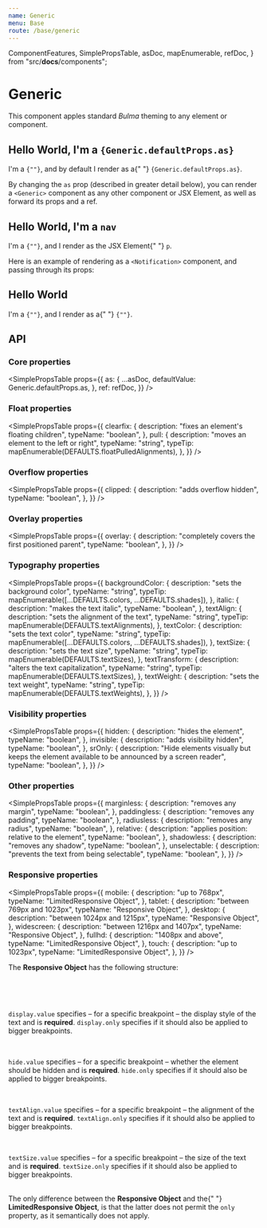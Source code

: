 ```yaml
---
name: Generic
menu: Base
route: /base/generic
---
```



  ComponentFeatures,
  SimplePropsTable,
  asDoc,
  mapEnumerable,
  refDoc,
} from "src/__docs__/components";

# Generic

This component apples standard _Bulma_ theming to any element or component.

<Playground>
  <Generic>
    <h2>
      Hello World, I'm a <code>{Generic.defaultProps.as}</code>
    </h2>
    <span>
      I'm a <code>{"<Generic>"}</code>, and by default I render as a{" "}
      <code>{Generic.defaultProps.as}</code>.
    </span>
  </Generic>
</Playground>

By changing the `as` prop (described in greater detail below), you can render a `<Generic>` component as any other component or JSX Element, as well as forward its props and a ref.

<Playground>
  <Generic as="nav">
    <h2>
      Hello World, I'm a <code>nav</code>
    </h2>
    <span>
      I'm a <code>{"<Generic>"}</code>, and I render as the JSX Element{" "}
      <code>p</code>.
    </span>
  </Generic>
</Playground>

Here is an example of rendering as a `<Notification>` component, and passing through its props:

<Playground>
  <Generic as={Notification} color="primary">
    <h2>Hello World</h2>
    <p>
      I'm a <code>{"<Generic>"}</code>, and I render as a{" "}
      <code>{"<Notification>"}</code>.
    </p>
  </Generic>
</Playground>

## API

<ComponentFeatures asType={Generic.defaultProps.as} />

### Core properties

<SimplePropsTable
  props={{
    as: {
      ...asDoc,
      defaultValue: Generic.defaultProps.as,
    },
    ref: refDoc,
  }}
/>

### Float properties

<SimplePropsTable
  props={{
    clearfix: {
      description: "fixes an element's floating children",
      typeName: "boolean",
    },
    pull: {
      description: "moves an element to the left or right",
      typeName: "string",
      typeTip: mapEnumerable(DEFAULTS.floatPulledAlignments),
    },
  }}
/>

### Overflow properties

<SimplePropsTable
  props={{
    clipped: {
      description: "adds overflow hidden",
      typeName: "boolean",
    },
  }}
/>

### Overlay properties

<SimplePropsTable
  props={{
    overlay: {
      description: "completely covers the first positioned parent",
      typeName: "boolean",
    },
  }}
/>

### Typography properties

<SimplePropsTable
  props={{
    backgroundColor: {
      description: "sets the background color",
      typeName: "string",
      typeTip: mapEnumerable([...DEFAULTS.colors, ...DEFAULTS.shades]),
    },
    italic: {
      description: "makes the text italic",
      typeName: "boolean",
    },
    textAlign: {
      description: "sets the alignment of the text",
      typeName: "string",
      typeTip: mapEnumerable(DEFAULTS.textAlignments),
    },
    textColor: {
      description: "sets the text color",
      typeName: "string",
      typeTip: mapEnumerable([...DEFAULTS.colors, ...DEFAULTS.shades]),
    },
    textSize: {
      description: "sets the text size",
      typeName: "string",
      typeTip: mapEnumerable(DEFAULTS.textSizes),
    },
    textTransform: {
      description: "alters the text capitalization",
      typeName: "string",
      typeTip: mapEnumerable(DEFAULTS.textSizes),
    },
    textWeight: {
      description: "sets the text weight",
      typeName: "string",
      typeTip: mapEnumerable(DEFAULTS.textWeights),
    },
  }}
/>

### Visibility properties

<SimplePropsTable
  props={{
    hidden: {
      description: "hides the element",
      typeName: "boolean",
    },
    invisible: {
      description: "adds visibility hidden",
      typeName: "boolean",
    },
    srOnly: {
      description:
        "Hide elements visually but keeps the element available to be announced by a screen reader",
      typeName: "boolean",
    },
  }}
/>

### Other properties

<SimplePropsTable
  props={{
    marginless: {
      description: "removes any margin",
      typeName: "boolean",
    },
    paddingless: {
      description: "removes any padding",
      typeName: "boolean",
    },
    radiusless: {
      description: "removes any radius",
      typeName: "boolean",
    },
    relative: {
      description: "applies position: relative to the element",
      typeName: "boolean",
    },
    shadowless: {
      description: "removes any shadow",
      typeName: "boolean",
    },
    unselectable: {
      description: "prevents the text from being selectable",
      typeName: "boolean",
    },
  }}
/>

### Responsive properties

<SimplePropsTable
  props={{
    mobile: {
      description: "up to 768px",
      typeName: "LimitedResponsive Object",
    },
    tablet: {
      description: "between 769px and 1023px",
      typeName: "Responsive Object",
    },
    desktop: {
      description: "between 1024px and 1215px",
      typeName: "Responsive Object",
    },
    widescreen: {
      description: "between 1216px and 1407px",
      typeName: "Responsive Object",
    },
    fullhd: {
      description: "1408px and above",
      typeName: "LimitedResponsive Object",
    },
    touch: {
      description: "up to 1023px",
      typeName: "LimitedResponsive Object",
    },
  }}
/>

<Notification>
  <Title as="h5" size={5}>Responsive Object & LimitedResponsive Object</Title>
  <div>
    <p>
      The <strong>Responsive Object</strong> has the following structure:
    </p>
    <pre
      children={JSON.stringify(
        {
          display: {
            only: "boolean",
            value: mapEnumerable(DEFAULTS.displays).replace(/["]/g, "'")
          },
          hide: {
            only: "boolean",
            value: "boolean"
          },
          textAlign: {
            only: "boolean",
            value: mapEnumerable(DEFAULTS.textAlignments).replace(/["]/g, "'")
          },
          textSize: {
            only: "boolean",
            value: mapEnumerable(DEFAULTS.textSizes).replace(/["]/g, "'")
          }
        },
        null,
        2
      ).replace(/["]/g, "")}
    />
    <br />
  </div>

  <Title as="h5" size={5}>
    display
  </Title>
  <p>
    <code>display.value</code> specifies – for a specific breakpoint – the
    display style of the text and is <strong>required</strong>.
    <code>display.only</code> specifies if it should also be applied to bigger breakpoints.
  </p>

  <br />
  <Title as="h5" size={5}>
    hide
  </Title>
  <p>
    <code>hide.value</code> specifies – for a specific breakpoint – whether the
    element should be hidden and is <strong>required</strong>.
    <code>hide.only</code> specifies if it should also be applied to bigger breakpoints.
  </p>

  <br />
  <Title as="h5" size={5}>
    textAlign
  </Title>
  <p>
    <code>textAlign.value</code> specifies – for a specific breakpoint – the
    alignment of the text and is <strong>required</strong>. <code>textAlign.only</code> specifies if it
    should also be applied to bigger breakpoints.
  </p>

  <br />
  <Title as="h5" size={5}>
    textSize
  </Title>
  <p>
    <code>textSize.value</code> specifies – for a specific breakpoint – the size
    of the text and is <strong>required</strong>. <code>textSize.only</code> specifies if it should also be
    applied to bigger breakpoints.
  </p>

  <br />
  <Generic as="p" textColor="info">
    The only difference between the <strong>Responsive Object</strong> and the{" "}
    <strong>LimitedResponsive Object</strong>, is that the latter does not permit
    the <code>only</code> property, as it semantically does not apply.
  </Generic>

</Notification>
